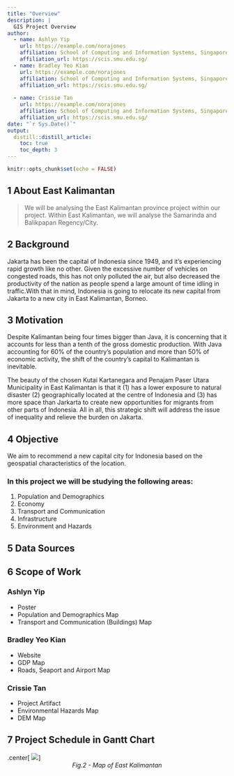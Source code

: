 ```yaml
---
title: "Overview"
description: |
  GIS Project Overview
author:
  - name: Ashlyn Yip 
    url: https://example.com/norajones
    affiliation: School of Computing and Information Systems, Singapore Management University
    affiliation_url: https://scis.smu.edu.sg/
  - name: Bradley Yeo Kian 
    url: https://example.com/norajones
    affiliation: School of Computing and Information Systems, Singapore Management University
    affiliation_url: https://scis.smu.edu.sg/
    
  - name: Crissie Tan 
    url: https://example.com/norajones
    affiliation: School of Computing and Information Systems, Singapore Management University
    affiliation_url: https://scis.smu.edu.sg/
date: "`r Sys.Date()`"
output: 
  distill::distill_article:
    toc: true
    toc_depth: 3
---
```


```r
knitr::opts_chunk$set(echo = FALSE)
```

## 1 About East Kalimantan
> We will be analysing the East Kalimantan province project within our project. Within East Kalimantan, we will analyse the Samarinda and Balikpapan Regency/City.


## 2 Background

Jakarta has been the capital of Indonesia since 1949, and it's experiencing rapid growth like no other. Given the excessive number of vehicles on congested roads, this has not only polluted the air, but also decreased the productivity of the nation as people spend a large amount of time idling in traffic.With that in mind, Indonesia is going to relocate its new capital from Jakarta to a new city in East Kalimantan, Borneo. 

## 3 Motivation 
Despite Kalimantan being four times bigger than Java, it is concerning that it accounts for less than a tenth of the gross domestic production. With Java accounting for 60% of the country’s population and more than 50% of economic activity, the shift of the country’s capital to Kalimantan is inevitable. 

The beauty of the chosen Kutai Kartanegara and Penajam Paser Utara Municipality in East Kalimantan is that it (1) has a lower exposure to natural disaster (2) geographically located at the centre of Indonesia and (3) has more space than Jarkarta to create new opportunities for migrants from other parts of Indonesia. All in all, this strategic shift will address the issue of inequality and relieve the burden on Jakarta. 

## 4 Objective
We aim to recommend a new capital city for Indonesia based on the geospatial characteristics of the location.

### In this project we will be studying the following areas: 
1. Population and Demographics  
2. Economy
3. Transport and Communication
4. Infrastructure
5. Environment and Hazards

## 5 Data Sources

## 6 Scope of Work
### Ashlyn Yip
- Poster
- Population and Demographics Map
- Transport and Communication (Buildings) Map

### Bradley Yeo Kian
- Website
- GDP Map
- Roads, Seaport and Airport Map

### Crissie Tan 
- Project Artifact
- Environmental Hazards Map
- DEM Map

## 7 Project Schedule in Gantt Chart

.center[
![](img/201_plan.png)
]
<center>
  *Fig.2 - Map of East Kalimantan*
</center>


